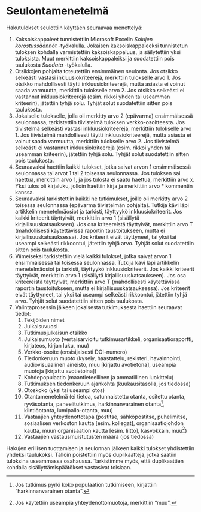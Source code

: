 # Seulontamenetelmä {#sec-seulontamenetelma}

Hakutulokset seulottiin käyttäen seuraavaa menettelyä:

1.  Kaksoiskappaleet tunnistettiin Microsoft Excelin *Solujen korostussäännöt* -työkalulla. Jokaisen kaksoiskappaleeksi tunnistetun tuloksen kohdalla varmistettiin kaksoiskappaluus, ja säilytettiin yksi tuloksista. Muut merkittiin kaksoiskappaleiksi ja suodatettiin pois taulukosta *Suodata* -työkalulla.
2.  Otsikkojen pohjalta toteutettiin ensimmäinen seulonta. Jos otsikko selkeästi vastasi inkluusiokriteerejä, merkittiin tulokselle arvo 1. Jos otsikko mahdollisesti täytti inkluusiokriteerejä, mutta asiasta ei voinut saada varmuutta, merkittiin tulokselle arvo 2. Jos otsikko selkeästi ei vastannut inkluusiokriteerejä (esim. rikkoi yhden tai useamman kriteerin), jätettiin tyhjä solu. Tyhjät solut suodatettiin sitten pois taulukosta.
3.  Jokaiselle tulokselle, jolla oli merkitty arvo 2 (epävarma) ensimmäisessä seulonnassa, tarkistettiin tiivistelmä tuloksen verkko-osoitteesta. Jos tiivistelmä selkeästi vastasi inkluusiokriteerejä, merkittiin tulokselle arvo 1. Jos tiivistelmä mahdollisesti täytti inkluusiokriteerejä, mutta asiasta ei voinut saada varmuutta, merkittiin tulokselle arvo 2. Jos tiivistelmä selkeästi ei vastannut inkluusiokriteerejä (esim. rikkoi yhden tai useamman kriteerin), jätettiin tyhjä solu. Tyhjät solut suodatettiin sitten pois taulukosta.
4.  Seuraavaksi haettiin kaikki tulokset, jotka saivat arvon 1 ensimmäisessä seulonnassa tai arvot 1 tai 2 toisessa seulonnassa. Jos tuloksen sai haettua, merkittiin arvo 1, ja jos tulosta ei saatu haettua, merkittiin arvo x. Yksi tulos oli kirjaluku, jolloin haettiin kirja ja merkittiin arvo \* kommentin kanssa.
5.  Seuraavaksi tarkistettiin kaikki ne tutkimukset, joille oli merkitty arvo 2 toisessa seulonnassa (epävarma tiivistelmän pohjalta). Tutkija kävi läpi artikkelin menetelmäosiot ja tarkisti, täyttyykö inkluusiokriteerit. Jos kaikki kriteerit täyttyivät, merkittiin arvo 1 (sisällytä kirjallisuuskatsaukseen). Jos osa kriteereistä täyttyivät, merkittiin arvo T (mahdollisesti käytettävissä raportin taustoitukseen, mutta ei kirjallisuuskatsauksessa). Jos kriteerit eivät täyttyneet, tai yksi tai useampi selkeästi rikkoontui, jätettiin tyhjä arvo. Tyhjät solut suodatettiin sitten pois taulukosta.
6.  Viimeiseksi tarkistettiin vielä kaikki tulokset, jotka saivat arvon 1 ensimmäisessä tai toisessa seulonnassa. Tutkija kävi läpi artikkelin menetelmäosiot ja tarkisti, täyttyykö inkluusiokriteerit. Jos kaikki kriteerit täyttyivät, merkittiin arvo 1 (sisällytä kirjallisuuskatsaukseen). Jos osa kriteereistä täyttyivät, merkittiin arvo T (mahdollisesti käytettävissä raportin taustoitukseen, mutta ei kirjallisuuskatsauksessa). Jos kriteerit eivät täyttyneet, tai yksi tai useampi selkeästi rikkoontui, jätettiin tyhjä arvo. Tyhjät solut suodatettiin sitten pois taulukosta.
7.  Valintaprosessin jälkeen jokaisesta tutkimuksesta haettiin seuraavat tiedot:
    1.  Tekijöiden nimet
    2.  Julkaisuvuosi
    3.  Tutkimusjulkaisun otsikko
    4.  Julkaisumuoto (vertaisarvioitu tutkimusartikkeli, organisaatioraportti, kirjateos, kirjan luku, muu)
    5.  Verkko-osoite (ensisijaisesti DOI-numero)
    6.  Tiedonkeruun muoto (kysely, haastattelu, rekisteri, havainnointi, audiovisuaalinen aineisto, muu \[kirjattu avotietona\], useampia muotoja \[kirjattu avotietoina\])
    7.  Kohdepopulaatio (maantieteellinen ja ammatillinen luokittelu)
    8.  Tutkimuksen tiedonkeruun ajankohta (kuukausitasolla, jos tiedossa)
    9.  Otoskoko (yksi tai useampi otos)
    10. Otantamenetelmä (ei tietoa, satunnaistettu otanta, ositettu otanta, ryväsotanta, paneelitutkimus, harkinnanvarainen otanta[^seulontamenetelma-1], kiintiöotanta, lumipallo-otanta, muu)
    11. Vastaajien yhteydenottotapa (postitse, sähköpostitse, puhelimitse, sosiaalisen verkoston kautta \[esim. kollegat\], organisaatiojohdon kautta, muun organisaation kautta \[esim. liitto\], kasvokkain, muu[^seulontamenetelma-2])
    12. Vastaajien vastausmuistutusten määrä (jos tiedossa)

[^seulontamenetelma-1]: Jos tutkimus pyrki koko populaation tutkimiseen, kirjattiin "harkinnanvarainen otanta".

[^seulontamenetelma-2]: Jos käytettiin useampia yhteydenottomuotoja, merkittiin "muu".

Hakujen erillisen tuottamisen ja seulonnan jälkeen kaikki tulokset yhdistettiin yhdeksi taulukoksi. Tällöin poistettiin myös duplikaatteja, jotka saatiin tuloksina useammassa osahaussa. Tarkistimme myös, että duplikaattien kohdalla sisällyttämispäätökset vastasivat toisiaan.
